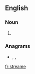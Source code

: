 ==English==

===Noun===
{{en-noun}}

# {{obsolete spelling of|stream|lang=en}}

===Anagrams===
* {{l|en|reteams}}, {{l|en|steamer}}, {{l|en|teamers}}

[[fr:streame]]